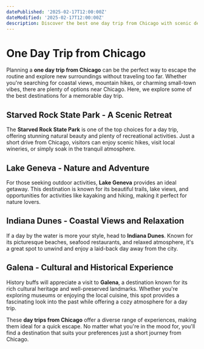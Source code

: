 ```yaml
---
datePublished: '2025-02-17T12:00:00Z'
dateModified: '2025-02-17T12:00:00Z'
description: Discover the best one day trip from Chicago with scenic destinations, exciting activities, and top recommendations for a perfect getaway.
---
```


# One Day Trip from Chicago

Planning a **one day trip from Chicago** can be the perfect way to escape the routine and explore new surroundings without traveling too far. Whether you're searching for coastal views, mountain hikes, or charming small-town vibes, there are plenty of options near Chicago. Here, we explore some of the best destinations for a memorable day trip.

## Starved Rock State Park - A Scenic Retreat

The **Starved Rock State Park** is one of the top choices for a day trip, offering stunning natural beauty and plenty of recreational activities. Just a short drive from Chicago, visitors can enjoy scenic hikes, visit local wineries, or simply soak in the tranquil atmosphere.

## Lake Geneva - Nature and Adventure

For those seeking outdoor activities, **Lake Geneva** provides an ideal getaway. This destination is known for its beautiful trails, lake views, and opportunities for activities like kayaking and hiking, making it perfect for nature lovers.

<PromotionSection />

## Indiana Dunes - Coastal Views and Relaxation

If a day by the water is more your style, head to **Indiana Dunes**. Known for its picturesque beaches, seafood restaurants, and relaxed atmosphere, it's a great spot to unwind and enjoy a laid-back day away from the city.

## Galena - Cultural and Historical Experience

History buffs will appreciate a visit to **Galena**, a destination known for its rich cultural heritage and well-preserved landmarks. Whether you're exploring museums or enjoying the local cuisine, this spot provides a fascinating look into the past while offering a cozy atmosphere for a day trip.

These **day trips from Chicago** offer a diverse range of experiences, making them ideal for a quick escape. No matter what you're in the mood for, you'll find a destination that suits your preferences just a short journey from Chicago.
